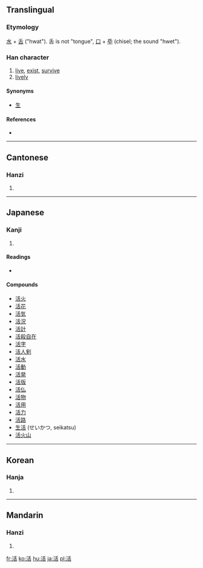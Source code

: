 ==Translingual==

===Etymology===
[[水]] + [[舌]] ("hwat"). 舌 is not "tongue", [[口]] + [[氒]] (chisel; the sound "hwet").

===Han character===
{{Han char|rn=85|rad=水|as=06|sn=9|four=3216<sub>4</sub>|canj=水竹十口 (EHJR)}}

# [[live]], [[exist]], [[survive]]
# [[lively]]

====Synonyms====
* [[生]]

====References====
* {{Han ref|kx=0622.180|dkj=17423|dj=1018.160|hdz=31609.020|uh=6D3B|ud=27963|bh=ACA1|bd=44193}}

----

==Cantonese==

===Hanzi===
{{yue-hanzi|jyut=|y=wut6}}

# {{defn|Cantonese}}

----

==Japanese==

===Kanji===
{{ja-kanji|grade=2|rs=水06}}

# {{defn|Japanese}}

====Readings====
* {{ja-readings|on=[[かつ]] (katsu)|kun=[[いきる]] (ikiru), [[よみがえる]] (yomigaeru)}}

====Compounds====
* [[活火]]
* [[活花]]
* [[活気]]
* [[活況]]
* [[活計]]
* [[活殺自在]]
* [[活字]]
* [[活人剣]]
* [[活水]]
* [[活動]]
* [[活発]]
* [[活版]]
* [[活仏]]
* [[活物]]
* [[活用]]
* [[活力]]
* [[活路]]
* [[生活]] (せいかつ, seikatsu)
* [[活火山]]

----

==Korean==

===Hanja===
{{ko-hanja|hangeul=[[활]], [[괄]]|eumhun=|rv=hwal, gwal|mr=hwal, kwal|y=hwal, kwal}}

# {{defn|Korean}}

----

==Mandarin==

===Hanzi===
{{cmn-hanzi|pin=[[huó]] ([[huo2]])|wg=huo<sup>2</sup>}}

# {{defn|Mandarin}}

[[fr:活]]
[[ko:活]]
[[hu:活]]
[[ja:活]]
[[pl:活]]